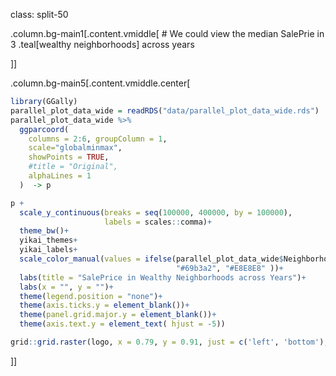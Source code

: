 

class: split-50  

.column.bg-main1[.content.vmiddle[
# We could view the median SalePrie in 3 .teal[wealthy neighborhoods] across years

]]

.column.bg-main5[.content.vmiddle.center[


```r
library(GGally)
parallel_plot_data_wide = readRDS("data/parallel_plot_data_wide.rds")
parallel_plot_data_wide %>%
  ggparcoord(
    columns = 2:6, groupColumn = 1,
    scale="globalminmax",
    showPoints = TRUE, 
    #title = "Original",
    alphaLines = 1
  )  -> p

p +
  scale_y_continuous(breaks = seq(100000, 400000, by = 100000), 
                     labels = scales::comma)+
  theme_bw()+
  yikai_themes+
  yikai_labels+
  scale_color_manual(values = ifelse(parallel_plot_data_wide$Neighborhood %in% c("NoRidge", "NridgHt", "StoneBr"),
                                     "#69b3a2", "#E8E8E8" ))+
  labs(title = "SalePrice in Wealthy Neighborhoods across Years")+
  labs(x = "", y = "")+
  theme(legend.position = "none")+
  theme(axis.ticks.y = element_blank())+
  theme(panel.grid.major.y = element_blank())+
  theme(axis.text.y = element_text( hjust = -5))

grid::grid.raster(logo, x = 0.79, y = 0.91, just = c('left', 'bottom'), width = unit(1.2, 'inches'))

```

  
  
]]